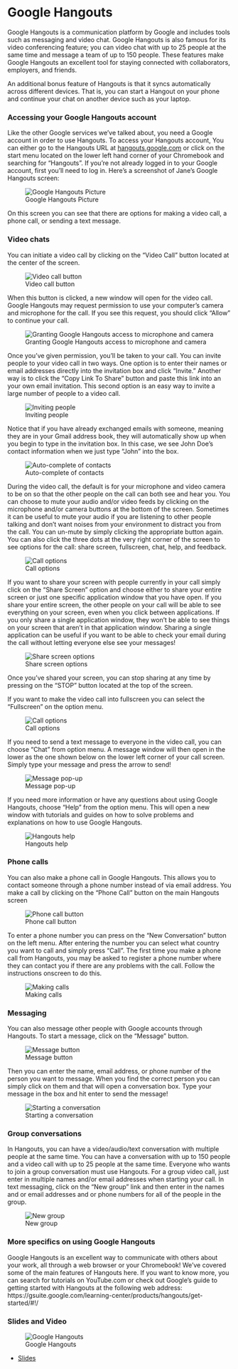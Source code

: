 # Google Hangouts

Google Hangouts is a communication platform by Google and includes tools such as messaging and video chat.  Google Hangouts is also famous for its video conferencing feature; you can video chat with up to 25 people at the same time and message a team of up to 150 people. These features make Google Hangouts an excellent tool for staying connected with collaborators, employers, and friends.

An additional bonus feature of Hangouts is that it syncs automatically across different devices.  That is, you can start a Hangout on your phone and continue your chat on another device such as your laptop.

### Accessing your Google Hangouts account

Like the other Google services we've talked about, you need a Google account in order to use Hangouts. To access your Hangouts account, You can either go to the Hangouts URL at [hangouts.google.com](https://hangouts.google.com) or click on the start menu located on the lower left hand corner of your Chromebook and searching for "Hangouts".  If you're not already logged in to your Google account, first you'll need to log in. Here's a screenshot of Jane's Google Hangouts screen:


![Google Hangouts Picture](https://docs.google.com/presentation/d/14u2fp3D2t-umKnFOSfIxyDwfjIDMKJ9cBtqYUh_E93o/export/png?id=14u2fp3D2t-umKnFOSfIxyDwfjIDMKJ9cBtqYUh_E93o&pageid=g350281495f_0_0)

On this screen you can see that there are options for making a video call, a phone call, or sending a text message.

### Video chats

You can initiate a video call by clicking on the "Video Call" button located at the center of the screen.


![Video call button](https://docs.google.com/presentation/d/14u2fp3D2t-umKnFOSfIxyDwfjIDMKJ9cBtqYUh_E93o/export/png?id=14u2fp3D2t-umKnFOSfIxyDwfjIDMKJ9cBtqYUh_E93o&pageid=g37d79d2dad_0_5)

When this button is clicked, a new window will open for the video call.  Google Hangouts may request permission to use your computer's camera and microphone for the call.  If you see this request, you should click "Allow" to continue your call.   


![Granting Google Hangouts access to microphone and camera](https://docs.google.com/presentation/d/14u2fp3D2t-umKnFOSfIxyDwfjIDMKJ9cBtqYUh_E93o/export/png?id=14u2fp3D2t-umKnFOSfIxyDwfjIDMKJ9cBtqYUh_E93o&pageid=g37d79d2dad_0_13)

Once you've given permission, you'll be taken to your call.  You can invite people to your video call in two ways.  One option is to enter their names or email addresses directly into the invitation box and click "Invite."  Another way is to click the "Copy Link To Share" button and paste this link into an your own email invitation.  This second option is an easy way to invite a large number of people to a video call.


![Inviting people](https://docs.google.com/presentation/d/14u2fp3D2t-umKnFOSfIxyDwfjIDMKJ9cBtqYUh_E93o/export/png?id=14u2fp3D2t-umKnFOSfIxyDwfjIDMKJ9cBtqYUh_E93o&pageid=g350281495f_0_17)

Notice that if you have already exchanged emails with someone, meaning they are in your Gmail address book, they will automatically show up when you begin to type in the invitation box.  In this case, we see John Doe's contact information when we just type "John" into the box.


![Auto-complete of contacts](https://docs.google.com/presentation/d/14u2fp3D2t-umKnFOSfIxyDwfjIDMKJ9cBtqYUh_E93o/export/png?id=14u2fp3D2t-umKnFOSfIxyDwfjIDMKJ9cBtqYUh_E93o&pageid=g37d79d2dad_0_28)

During the video call, the default is for your microphone and video camera to be on so that the other people on the call can both see and hear you.  You can choose to mute your audio and/or video feeds by clicking on the microphone and/or camera buttons at the bottom of the screen.  Sometimes it can be useful to mute your audio if you are listening to other people talking and don't want noises from your environment to distract you from the call.  You can un-mute by simply clicking the appropriate button again.  You can also click the three dots at the very right corner of the screen to see options for the call: share screen, fullscreen, chat, help, and feedback.


![Call options](https://docs.google.com/presentation/d/14u2fp3D2t-umKnFOSfIxyDwfjIDMKJ9cBtqYUh_E93o/export/png?id=14u2fp3D2t-umKnFOSfIxyDwfjIDMKJ9cBtqYUh_E93o&pageid=g3adab2989a_0_0)

If you want to share your screen with people currently in your call simply click on the "Share Screen" option and choose either to share your entire screen or just one specific application window that you have open.  If you share your entire screen, the other people on your call will be able to see everything on your screen, even when you click between applications.  If you only share a single application window, they won't be able to see things on your screen that aren't in that application window.  Sharing a single application can be useful if you want to be able to check your email during the call without letting everyone else see your messages!


![Share screen options](https://docs.google.com/presentation/d/14u2fp3D2t-umKnFOSfIxyDwfjIDMKJ9cBtqYUh_E93o/export/png?id=14u2fp3D2t-umKnFOSfIxyDwfjIDMKJ9cBtqYUh_E93o&pageid=g350281495f_0_22)

Once you've shared your screen, you can stop sharing at any time by pressing on the "STOP" button located at the top of the screen.

If you want to make the video call into fullscreen you can select the "Fullscreen" on the option menu.


![Call options](https://docs.google.com/presentation/d/14u2fp3D2t-umKnFOSfIxyDwfjIDMKJ9cBtqYUh_E93o/export/png?id=14u2fp3D2t-umKnFOSfIxyDwfjIDMKJ9cBtqYUh_E93o&pageid=g3adab2989a_0_23)

If you need to send a text message to everyone in the video call, you can choose "Chat" from option menu.  A message window will then open in the lower as the one shown below on the lower left corner of your call screen.  Simply type your message and press the arrow to send!


![Message pop-up](https://docs.google.com/presentation/d/14u2fp3D2t-umKnFOSfIxyDwfjIDMKJ9cBtqYUh_E93o/export/png?id=14u2fp3D2t-umKnFOSfIxyDwfjIDMKJ9cBtqYUh_E93o&pageid=g350281495f_0_27)

If you need more information or have any questions about using Google Hangouts, choose "Help" from the option menu.  This will open a new window with tutorials and guides on how to solve problems and explanations on how to use Google Hangouts.


![Hangouts help](https://docs.google.com/presentation/d/14u2fp3D2t-umKnFOSfIxyDwfjIDMKJ9cBtqYUh_E93o/export/png?id=14u2fp3D2t-umKnFOSfIxyDwfjIDMKJ9cBtqYUh_E93o&pageid=g3adab2989a_0_34)


### Phone calls

You can also make a phone call in Google Hangouts. This allows you to contact someone through a phone number instead of via email address.  You make a call by clicking on the "Phone Call" button on the main Hangouts screen


![Phone call button](https://docs.google.com/presentation/d/14u2fp3D2t-umKnFOSfIxyDwfjIDMKJ9cBtqYUh_E93o/export/png?id=14u2fp3D2t-umKnFOSfIxyDwfjIDMKJ9cBtqYUh_E93o&pageid=g3adab2989a_0_44)

To enter a phone number you can press on the "New Conversation" button on the left menu. After entering the number you can select what country you want to call and simply press "Call".  The first time you make a phone call from Hangouts, you may be asked to register a phone number where they can contact you if there are any problems with the call.  Follow the instructions onscreen to do this.


![Making calls](https://docs.google.com/presentation/d/14u2fp3D2t-umKnFOSfIxyDwfjIDMKJ9cBtqYUh_E93o/export/png?id=14u2fp3D2t-umKnFOSfIxyDwfjIDMKJ9cBtqYUh_E93o&pageid=g350281495f_0_32)

### Messaging

You can also message other people with Google accounts through Hangouts.  To start a message, click on the "Message" button.


![Message button](https://docs.google.com/presentation/d/14u2fp3D2t-umKnFOSfIxyDwfjIDMKJ9cBtqYUh_E93o/export/png?id=14u2fp3D2t-umKnFOSfIxyDwfjIDMKJ9cBtqYUh_E93o&pageid=g3adab2989a_0_71)

Then you can enter the name, email address, or phone number of the person you want to message. When you find the correct person you can simply click on them and that will open a conversation box. Type your message in the box and hit enter to send the message!


![Starting a conversation](https://docs.google.com/presentation/d/14u2fp3D2t-umKnFOSfIxyDwfjIDMKJ9cBtqYUh_E93o/export/png?id=14u2fp3D2t-umKnFOSfIxyDwfjIDMKJ9cBtqYUh_E93o&pageid=g350281495f_0_45)

### Group conversations

In Hangouts, you can have a video/audio/text conversation with multiple people at the same time. You can have a conversation with up to 150 people and a video call with up to 25 people at the same time. Everyone who wants to join a group conversation must use Hangouts. For a group video call, just enter in multiple names and/or email addresses when starting your call.  In text messaging, click on the "New group" link and then enter in the names and or email addresses and or phone numbers for all of the people in the group.


![New group](https://docs.google.com/presentation/d/14u2fp3D2t-umKnFOSfIxyDwfjIDMKJ9cBtqYUh_E93o/export/png?id=14u2fp3D2t-umKnFOSfIxyDwfjIDMKJ9cBtqYUh_E93o&pageid=g3adab2989a_0_92)

### More specifics on using Google Hangouts

Google Hangouts is an excellent way to communicate with others about your work, all through a web browser or your Chromebook!  We've covered some of the main features of Hangouts here.  If you want to know more, you can search for tutorials on YouTube.com or check out Google's guide to getting started with Hangouts at the following web address: https://gsuite.google.com/learning-center/products/hangouts/get-started/#!/

### Slides and Video

![Google Hangouts](https://www.youtube.com/watch?v=gutFsKYyuIA)

* [Slides](https://docs.google.com/presentation/d/14u2fp3D2t-umKnFOSfIxyDwfjIDMKJ9cBtqYUh_E93o/edit?usp=sharing)
